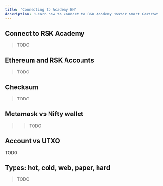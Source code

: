 ---
title: 'Connecting to Academy EN'
description: 'Learn how to connect to RSK Academy Master Smart Contract'
---

## Connect to RSK Academy

> TODO

## Ethereum and RSK Accounts

> TODO

## Checksum

> TODO

## Metamask vs Nifty wallet

> > TODO

## Account vs UTXO

TODO

## Types: hot, cold, web, paper, hard

> TODO
